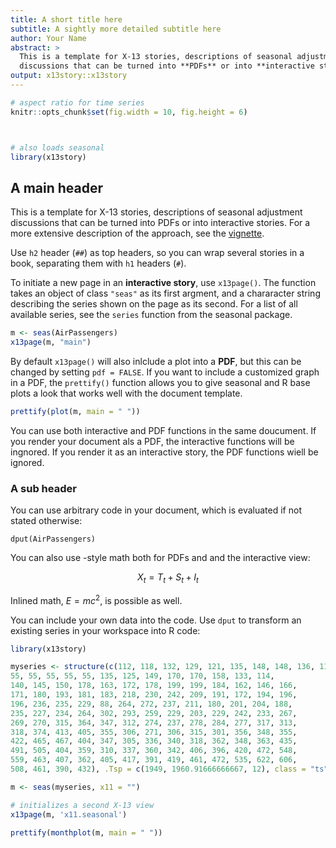 ```yaml
---
title: A short title here
subtitle: A sightly more detailed subtitle here
author: Your Name
abstract: >
  This is a template for X-13 stories, descriptions of seasonal adjustment
  discussions that can be turned into **PDFs** or into **interactive stories**.
output: x13story::x13story
---
```



```r
# aspect ratio for time series
knitr::opts_chunk$set(fig.width = 10, fig.height = 6)



# also loads seasonal
library(x13story)  
```

## A main header

This is a template for X-13 stories, descriptions of seasonal adjustment
discussions that can be turned into PDFs or into interactive stories.
For a more extensive description of the approach, see the
[vignette](https://github.com/christophsax/x13story/raw/master/vignettes/wrokflow.pdf).

Use `h2` header (`##`) as top headers, so you can wrap several stories in a
book, separating them with `h1` headers (`#`).

To initiate a new page in an **interactive story**, use `x13page()`. The function
takes an object of class `"seas"` as its first argment, and a chararacter string
describing the series shown on the page as its second. For a list of all 
available series, see the `series` function from the seasonal package. 


```r
m <- seas(AirPassengers)
x13page(m, "main")

```

By default `x13page()` will also inlclude a plot into a **PDF**, but this can be
changed by setting `pdf = FALSE`.  If you want to include a customized graph in
a PDF, the `prettify()` function allows you to give seasonal and R base plots a
look that works well with the document template.

```r
prettify(plot(m, main = " "))

```

You can use both interactive and PDF functions in the same doucument. If you
render your document als a PDF, the interactive functions will be ingnored. If
you render it as an interactive story, the PDF functions wiell be ignored.


### A sub header

You can use arbitrary code in your document, which is evaluated if not stated 
otherwise:

```
dput(AirPassengers)

``` 

You can also use \LaTeX-style math both for PDFs and and the interactive view:

$$X_t = T_t + S_t + I_t$$ 

Inlined math, $E = mc^2$, is possible as well.

You can include your own data into the code. Use `dput` to transform an existing series in your workspace into R code:

```r
library(x13story)

myseries <- structure(c(112, 118, 132, 129, 121, 135, 148, 148, 136, 119, 
55, 55, 55, 55, 55, 135, 125, 149, 170, 170, 158, 133, 114, 
140, 145, 150, 178, 163, 172, 178, 199, 199, 184, 162, 146, 166, 
171, 180, 193, 181, 183, 218, 230, 242, 209, 191, 172, 194, 196, 
196, 236, 235, 229, 88, 264, 272, 237, 211, 180, 201, 204, 188, 
235, 227, 234, 264, 302, 293, 259, 229, 203, 229, 242, 233, 267, 
269, 270, 315, 364, 347, 312, 274, 237, 278, 284, 277, 317, 313, 
318, 374, 413, 405, 355, 306, 271, 306, 315, 301, 356, 348, 355, 
422, 465, 467, 404, 347, 305, 336, 340, 318, 362, 348, 363, 435, 
491, 505, 404, 359, 310, 337, 360, 342, 406, 396, 420, 472, 548, 
559, 463, 407, 362, 405, 417, 391, 419, 461, 472, 535, 622, 606, 
508, 461, 390, 432), .Tsp = c(1949, 1960.91666666667, 12), class = "ts")

m <- seas(myseries, x11 = "")

# initializes a second X-13 view
x13page(m, 'x11.seasonal')
```

```r
prettify(monthplot(m, main = " "))

```
